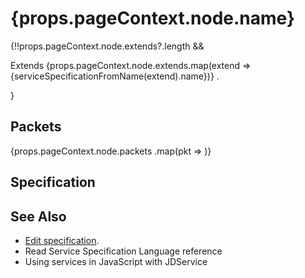 
<h1>{props.pageContext.node.name}
    <span style={{ marginLeft: "1rem" }}><IDChip id={props.pageContext.node.classIdentifier} /></span>
</h1>

<Markdown source={props.pageContext.node.notes.short} />
<Markdown source={props.pageContext.node.notes.long || ""} />

<Fragment>
{!!props.pageContext.node.extends?.length && 
    <p>
        <span>Extends </span>
    {props.pageContext.node.extends.map(extend => <Link to={`/services/${extend}`}>{serviceSpecificationFromName(extend).name}</Link>)}
    .
    </p>}
</Fragment>

<EnumSpecification serviceClass={props.pageContext.node.classIdentifier} />

## Packets

<Fragment>
    {props.pageContext.node.packets
        .map(pkt => <PacketSpecification serviceClass={props.pageContext.node.classIdentifier} packetInfo={pkt} />)}
</Fragment>

## Specification

<ServiceSpecificationSource classIdentifier={props.pageContext.node.classIdentifier} />

## See Also

<ul>
    <li><a href={`https://github.com/microsoft/jacdac/tree/master/services/${props.pageContext.node.shortId}.md`}>Edit specification</a>.</li>
    <li>Read <Link to="/spec/service-spec-language">Service Specification Language</Link> reference</li>
    <li>Using services in JavaScript with <Link to={`/clients/web/dom/service`}>JDService</Link></li>
</ul>
